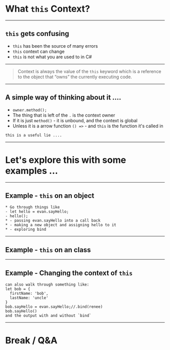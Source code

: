 

# What `this` Context?	

---
## `this` gets confusing 	

* `this` has been the source of many errors	
* `this` context can change 	
* `this` is not what you are used to in C#	

---

> Context is always the value of the `this` keyword which is a reference to the object that “owns” the currently executing code.	

---

## A simple way of thinking about it ....	

* `owner.method();`	
* The thing that is left of the `.` is the context owner 	
* If it is just `method()` - it is unbound, and the context is global	
* Unless it is a arrow function `() =>` - and `this` is the function it's called in	

```notes	
this is a useful lie ....	
```	
---

# Let's explore this with some examples ...	

---

## Example - `this` on an object	

<ReplIt src="https://repl.it/@e_schultz/01-Exploring-Context-of-This?lite=true"/>	


```notes	
* Go through things like 	
- let hello = evan.sayHello;	
- hello();	
* - passing evan.sayHello into a call back 	
* - making a new object and assigning hello to it	
* - exploring bind	
```	

---


## Example - `this` on an class	

<ReplIt src="https://repl.it/@e_schultz/02-Exploring-Context-of-This-class?lite=true"/>	

---


## Example - Changing the context of `this`	

<ReplIt src="https://repl.it/@e_schultz/03-Exploring-Context-of-This-class-and-binding-context?lite=true"/>	

```notes	
can also walk through something like:	
let bob = {	
  firstName: 'bob',	
  lastName: 'uncle'	
}	
bob.sayHello = evan.sayHello;//.bind(renee)	
bob.sayHello()	
and the output with and without `bind`	
```	

---


# Break / Q&A